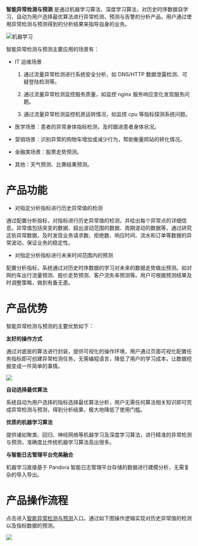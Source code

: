 **智能异常检测与预测** 是通过机器学习算法、深度学习算法，对历史时序数据自学习、自动为用户选择最优算法进行异常检测、预测与告警的分析产品，用户通过使用异常检测与预测得到的分析结果来指导自身的业务。

![机器学习](https://pandora-kibana.qiniu.com/pipeline_nginx.png)

智能异常检测与预测主要应用的场景有：

* IT 运维场景

   1. 通过流量异常检测进行系统安全分析，如 DNS/HTTP 数据泄露检测、可疑登陆检测等。
   
   2. 通过流量异常检测监控服务质量，如监控 nginx 服务响应变化发现服务问题。
   
   3. 通过流量异常检测监控机房运转情况，如监控 cpu 等指标探测系统问题。
   
* 医学场景：患者的异常身体指标检测，及时跟进患者身体状况。
* 营销场景：识别异常的购物车增加或减少行为，帮助衡量网站的转化情况。
* 金融类场景：股票走势预测。
* 其他：天气预测、比赛结果预测。

# **产品功能**

* 对指定分析指标进行历史异常值的检测

通过配置分析指标，对指标进行历史异常值的检测，并给出每个异常点的详细信息。异常值包括突变的数据、超出波动范围的数据、周期波动的数据等，通过研究这些异常数据，及时发现业务请求数、拒绝数、响应时间、流水和订单等数据的异常波动，保证业务的稳定性。

* 对指定分析指标进行未来时间范围内的预测

配置分析指标，系统通过对历史时序数据的学习对未来的数据走势做出预测。如对网约车出行流量预测、股价走势预测、客户流失率预测等。用户可根据预测结果及时调整策略，做到有备无患。

# **产品优势**

 智能异常检测与预测的主要优势如下：
 
 **友好的操作方式**
 
 通过对底层的算法进行封装，提供可视化的操作环境，用户通过页面可视化配置任务指标即可创建异常检测任务，无需编程语言，降低了用户的学习成本，让数据挖掘变成一件简单的事情。
 
 ![](https://pandora-kibana.qiniu.com/peizhizhibiao.png)
 
 **自动选择最优算法**
 
 系统自动为用户选择的指标选择最优算法分析，用户无需任何算法相关知识即可完成异常检测与预测，得到分析结果，极大地降低了使用门槛。
 
 **优质的机器学习算法**
 
 提供诸如聚类、回归、神经网络等机器学习及深度学习算法，进行精准的异常检测与预测，准确度比传统机器学习算法高出很多。
 
 **与智能日志管理平台完美融合**
 
 机器学习直接基于 Pandora 智能日志管理平台存储的数据进行建模分析，无需复杂的导入导出。
 
# **产品操作流程**
 
 点击进入[智能异常检测与预测](https://portal.qiniu.com/pandora/logdb)入口。通过如下图操作逻辑实现对历史异常值的检测以及指标数据的预测。

![](https://pandora-kibana.qiniu.com/ml_structure.png)